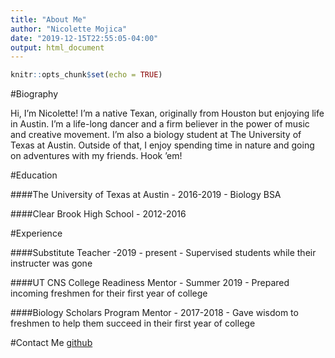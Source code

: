 ```yaml
---
title: "About Me"
author: "Nicolette Mojica"
date: "2019-12-15T22:55:05-04:00"
output: html_document
---
```


```r
knitr::opts_chunk$set(echo = TRUE)
```

#Biography

Hi, I'm Nicolette! I'm a native Texan, originally from Houston but enjoying life in Austin. I'm a life-long dancer and a firm believer in the power of music and creative movement. I'm also a biology student at The University of Texas at Austin. Outside of that, I enjoy spending time in nature and going on adventures with my friends. Hook 'em!

#Education

####The University of Texas at Austin
- 2016-2019
- Biology BSA

####Clear Brook High School
 - 2012-2016

#Experience

####Substitute Teacher
-2019 - present
- Supervised students while their instructer was gone

####UT CNS College Readiness Mentor
- Summer 2019
- Prepared incoming freshmen for their first year of college

####Biology Scholars Program Mentor
- 2017-2018
- Gave wisdom to freshmen to help them succeed in their first year of college

#Contact Me
[github](https://github.com/nmojica314)
